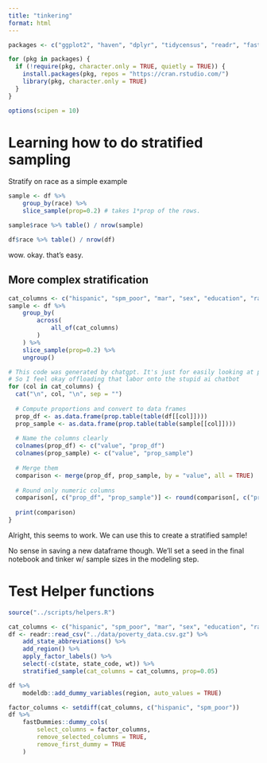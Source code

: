 ```yaml
---
title: "tinkering"
format: html
---
```


```r
packages <- c("ggplot2", "haven", "dplyr", "tidycensus", "readr", "fastDummies")

for (pkg in packages) {
  if (!require(pkg, character.only = TRUE, quietly = TRUE)) {
    install.packages(pkg, repos = "https://cran.rstudio.com/")
    library(pkg, character.only = TRUE)
  }
}

options(scipen = 10)
```

# Learning how to do stratified sampling

Stratify on race as a simple example

```r
sample <- df %>%
    group_by(race) %>%
    slice_sample(prop=0.2) # takes 1*prop of the rows.

sample$race %>% table() / nrow(sample)
```

```r
df$race %>% table() / nrow(df)
```

wow. okay. that's easy.

## More complex stratification

```r
cat_columns <- c("hispanic", "spm_poor", "mar", "sex", "education", "race", "region")
sample <- df %>%
    group_by(
        across(
            all_of(cat_columns)
        )
    ) %>%
    slice_sample(prop=0.2) %>%
    ungroup()
```

```r
# This code was generated by chatgpt. It's just for easily looking at proportions, nothing going into the report
# So I feel okay offloading that labor onto the stupid ai chatbot
for (col in cat_columns) {
  cat("\n", col, "\n", sep = "")
  
  # Compute proportions and convert to data frames
  prop_df <- as.data.frame(prop.table(table(df[[col]])))
  prop_sample <- as.data.frame(prop.table(table(sample[[col]])))
  
  # Name the columns clearly
  colnames(prop_df) <- c("value", "prop_df")
  colnames(prop_sample) <- c("value", "prop_sample")
  
  # Merge them
  comparison <- merge(prop_df, prop_sample, by = "value", all = TRUE)
  
  # Round only numeric columns
  comparison[, c("prop_df", "prop_sample")] <- round(comparison[, c("prop_df", "prop_sample")], 3)
  
  print(comparison)
}
```

Alright, this seems to work. We can use this to create a stratified sample! 

No sense in saving a new dataframe though. We'll set a seed in the final notebook and tinker w/ sample sizes in the modeling step. 

# Test Helper functions

```r
source("../scripts/helpers.R")
```

```r
cat_columns <- c("hispanic", "spm_poor", "mar", "sex", "education", "race", "region")
df <- readr::read_csv("../data/poverty_data.csv.gz") %>%
    add_state_abbreviations() %>%
    add_region() %>%
    apply_factor_labels() %>%
    select(-c(state, state_code, wt)) %>%
    stratified_sample(cat_columns = cat_columns, prop=0.05)
```

```r
df %>%
    modeldb::add_dummy_variables(region, auto_values = TRUE)
```

```r
factor_columns <- setdiff(cat_columns, c("hispanic", "spm_poor"))
df %>%
    fastDummies::dummy_cols(
        select_columns = factor_columns, 
        remove_selected_columns = TRUE,
        remove_first_dummy = TRUE
    )
```

